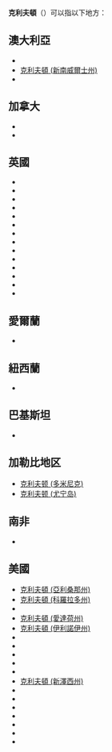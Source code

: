 '''克利夫頓'''（{{lang-en|'''Clifton'''}}）可以指以下地方：

==澳大利亞==
* {{link-en|克利夫頓 (昆士蘭)|Clifton, Queensland}}
* [[克利夫頓_(新南威爾士州)|克利夫頓 (新南威爾士州)]]
* {{link-en|克利夫頓 (西澳)|Clifton, Western Australia}}

==加拿大==
* {{link-en|克利夫頓 (諾華斯高沙)|Clifton, Nova Scotia}}
* {{link-en|克利夫頓 (愛德華王子島)|Clifton, Prince Edward Island}}

==英國==
* {{link-en|克利夫頓 (貝德福德郡)|Clifton, Bedfordshire}}
* {{link-en|克利夫頓 (布里斯托)|Clifton, Bristol}}
* {{link-en|克利夫頓 (坎布里亞郡)|Clifton, Cumbria}}
* {{link-en|克利夫頓 (打比郡)|Clifton, Derbyshire}}
* {{link-en|克利夫頓 (唐卡斯特)|Clifton, Doncaster}}
* {{link-en|克利夫頓 (大曼徹斯特郡)|Clifton, Greater Manchester}}
* {{link-en|克利夫頓 (蘭開夏郡)|Clifton, Lancashire}}
* {{link-en|克利夫頓 (諾森伯蘭郡)|Clifton, Northumberland}}
* {{link-en|克利夫頓 (諾定咸)|Clifton, Nottingham}}
* {{link-en|克利夫頓 (牛津郡)|Clifton, Oxfordshire}}
* {{link-en|克利夫頓 (羅瑟勒姆)|Clifton, Rotherham}}
* {{link-en|克利夫頓 (西約克郡)|Clifton, West Yorkshire}}
* {{link-en|克利夫頓 (伍斯特郡)|Clifton, Worcestershire}}
* {{link-en|克利夫頓 (約克)|Clifton, York}}

==愛爾蘭==
* {{link-en|克利夫頓 (卡文郡)|Clifton, County Cavan}}

==紐西蘭==
* {{link-en|克利夫頓 (豪克斯灣地區)|Clifton, Hawke's Bay}}

==巴基斯坦==
* {{link-en|克利夫頓 (卡拉奇)|Clifton, Karachi}}

== 加勒比地区 ==
* [[克利夫顿_(多米尼克)|克利夫顿 (多米尼克)]]
* [[克利夫顿_(尤宁岛)|克利夫顿 (尤宁岛)]]

==南非==
* {{link-en|克利夫頓 (開普敦)|Clifton, Cape Town}}

==美國==
* [[克利夫頓_(亞利桑那州)|克利夫頓 (亞利桑那州)]]
* [[克利夫頓_(科羅拉多州)|克利夫頓 (科羅拉多州)]]
* {{link-en|克利夫頓 (康涅狄格州)|Clifton, Connecticut}}
* [[克利夫頓_(愛達荷州)|克利夫頓 (愛達荷州)]]
* [[克利夫頓_(伊利諾伊州)|克利夫頓 (伊利諾伊州)]]
* {{link-en|克利夫頓 (堪薩斯州)|Clifton, Kansas}}
* {{link-en|克利夫頓 (路易維爾)|Clifton, Louisville}}
* {{link-en|克利夫頓 (緬因州)|Clifton, Maine}}
* {{link-en|克利夫頓 (馬薩諸塞州)|Clifton, Massachusetts}}
* {{link-en|克利夫頓 (密歇根)|Clifton, Michigan}}
* [[克利夫頓_(新澤西州)|克利夫頓 (新澤西州)]]
* {{link-en|克利夫頓 (紐約)|Clifton, New York}}
* {{link-en|克利夫頓 (史泰登島)|Clifton, Staten Island}}
* {{link-en|克利夫頓 (北卡羅萊納州)|Clifton, North Carolina}}
* {{link-en|克利夫頓 (俄亥俄)|Clifton, Ohio}}
* {{link-en|克利夫頓 (田納西州)|Clifton, Tennessee}}
* {{link-en|克利夫頓 (得克薩斯州)|Clifton, Texas}}
* {{link-en|克利夫頓 (弗吉尼亞州)|Clifton, Virginia}}

{{disambig}}